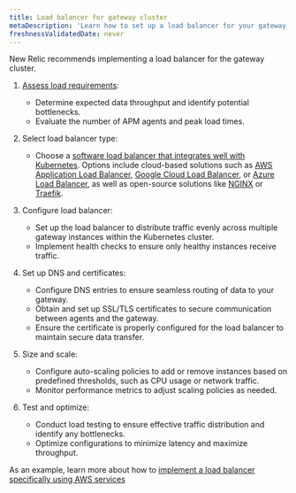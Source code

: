 ```yaml
---
title: Load balancer for gateway cluster
metaDescription: 'Learn how to set up a load balancer for your gateway cluster to manage the flow of data from your monitored entities to New Relic.'
freshnessValidatedDate: never
---
```


New Relic recommends implementing a load balancer for the gateway cluster.

1. [Assess load requirements](/docs/new-relic-control/pipeline-control/sizing-and-scaling):

    * Determine expected data throughput and identify potential bottlenecks.
    * Evaluate the number of APM agents and peak load times.

2. Select load balancer type:

    * Choose a [software load balancer that integrates well with Kubernetes](https://kubernetes.io/docs/concepts/services-networking/ingress-controllers/). Options include cloud-based solutions such as [AWS Application Load Balancer](https://docs.aws.amazon.com/eks/latest/userguide/alb-ingress.html), [Google Cloud Load Balancer](https://cloud.google.com/kubernetes-engine/docs/concepts/ingress), or [Azure Load Balancer](https://learn.microsoft.com/en-us/troubleshoot/azure/azure-kubernetes/load-bal-ingress-c/create-unmanaged-ingress-controller?tabs=azure-cli), as well as open-source solutions like [NGINX](https://kubernetes.github.io/ingress-nginx/) or [Traefik](https://doc.traefik.io/traefik/providers/kubernetes-ingress/).

3. Configure load balancer:

    * Set up the load balancer to distribute traffic evenly across multiple gateway instances within the Kubernetes cluster.
    * Implement health checks to ensure only healthy instances receive traffic.

4. Set up DNS and certificates:

    * Configure DNS entries to ensure seamless routing of data to your gateway.
    * Obtain and set up SSL/TLS certificates to secure communication between agents and the gateway.
    * Ensure the certificate is properly configured for the load balancer to maintain secure data transfer.

5. Size and scale:

    * Configure auto-scaling policies to add or remove instances based on predefined thresholds, such as CPU usage or network traffic.
    * Monitor performance metrics to adjust scaling policies as needed.

5. Test and optimize:

    * Conduct load testing to ensure effective traffic distribution and identify any bottlenecks.
    * Optimize configurations to minimize latency and maximize throughput.


As an example, learn more about how to [implement a load balancer specifically using AWS services](/docs/new-relic-control/pipeline-control/aws-alb-for-gateway)
